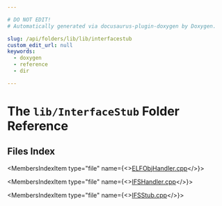 ```yaml
---

# DO NOT EDIT!
# Automatically generated via docusaurus-plugin-doxygen by Doxygen.

slug: /api/folders/lib/lib/interfacestub
custom_edit_url: null
keywords:
  - doxygen
  - reference
  - dir

---
```





# The `lib/InterfaceStub` Folder Reference

<DoxygenPage pluginConfig={pluginConfig}>



## Files Index

<MembersIndex>

<MembersIndexItem
  type="file"
  name={<><a href="/docs/api/files/lib/lib/interfacestub/elfobjhandler-cpp">ELFObjHandler.cpp</a></>}>
</MembersIndexItem>

<MembersIndexItem
  type="file"
  name={<><a href="/docs/api/files/lib/lib/interfacestub/ifshandler-cpp">IFSHandler.cpp</a></>}>
</MembersIndexItem>

<MembersIndexItem
  type="file"
  name={<><a href="/docs/api/files/lib/lib/interfacestub/ifsstub-cpp">IFSStub.cpp</a></>}>
</MembersIndexItem>

</MembersIndex>


</DoxygenPage>

